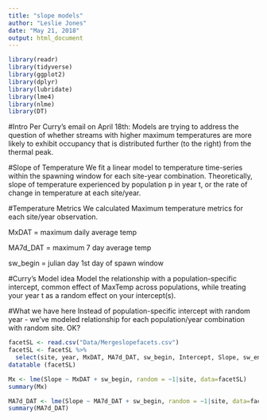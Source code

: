 ```yaml
---
title: "slope models"
author: "Leslie Jones"
date: "May 21, 2018"
output: html_document
---
```


```r
library(readr)
library(tidyverse)
library(ggplot2)
library(dplyr)
library(lubridate)
library(lme4)
library(nlme)
library(DT)


```
#Intro
Per Curry's email on April 18th:
Models are trying to address the question of whether streams with higher maximum temperatures are more likely to exhibit occupancy that is distributed further (to the right) from the thermal peak.

#Slope of Temperature
We fit a linear model to temperature time-series within the spawning window for each site-year combination. Theoretically,  slope of temperature experienced by population p in year t, or the rate of change in temperature at each site/year. 

#Temperature Metrics
We calculated Maximum temperature metrics for each site/year observation.

MxDAT = maximum daily average temp

MA7d_DAT = maximum 7 day average temp

sw_begin = julian day 1st day of spawn window


#Curry's Model idea
Model the relationship with a population-specific intercept, common effect of MaxTemp across populations, while treating your year t as a random effect on your intercept(s).

#What we have here
Instead of population-specific intercept with random year - we've modeled relationship for each population/year combination with random site. OK?



```r
facetSL <- read.csv("Data/Mergeslopefacets.csv")
facetSL <- facetSL %>% 
  select(site, year, MxDAT, MA7d_DAT, sw_begin, Intercept, Slope, sw_end)
datatable (facetSL)


```

```r
Mx <- lme(Slope ~ MxDAT + sw_begin, random = ~1|site, data=facetSL)
summary(Mx)

MA7d_DAT <- lme(Slope ~ MA7d_DAT + sw_begin, random = ~1|site, data=facetSL)
summary(MA7d_DAT)
```

